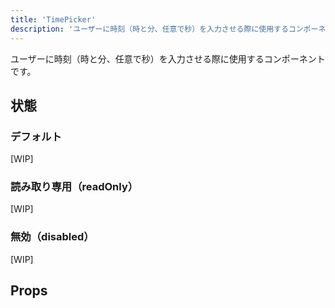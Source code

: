 ```yaml
---
title: 'TimePicker'
description: 'ユーザーに時刻（時と分、任意で秒）を入力させる際に使用するコンポーネントです。'
---
```



ユーザーに時刻（時と分、任意で秒）を入力させる際に使用するコンポーネントです。

<ComponentStory name="TimePicker" />

## 状態

### デフォルト

[WIP]

### 読み取り専用（readOnly）

[WIP]

### 無効（disabled）

[WIP]

## Props

<ComponentPropsTable name="TimePicker" />
